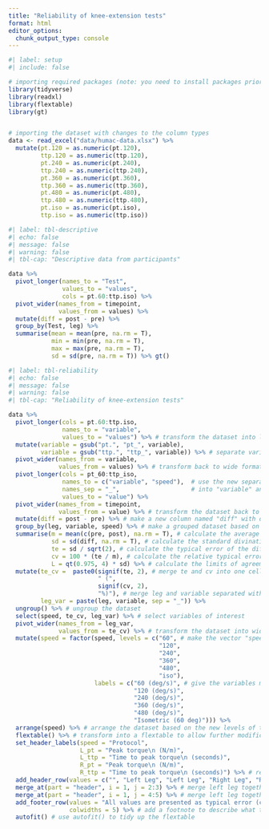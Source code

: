 ```yaml
---
title: "Reliability of knee-extension tests"
format: html
editor_options: 
  chunk_output_type: console
---
```



```r
#| label: setup
#| include: false

# importing required packages (note: you need to install packages prior til loading them if you do not already have them installed)
library(tidyverse)
library(readxl)
library(flextable)
library(gt)


# importing the dataset with changes to the column types
data <- read_excel("data/humac-data.xlsx") %>% 
  mutate(pt.120 = as.numeric(pt.120),
         ttp.120 = as.numeric(ttp.120),
         pt.240 = as.numeric(pt.240),
         ttp.240 = as.numeric(ttp.240),
         pt.360 = as.numeric(pt.360),
         ttp.360 = as.numeric(ttp.360),
         pt.480 = as.numeric(pt.480),
         ttp.480 = as.numeric(ttp.480),
         pt.iso = as.numeric(pt.iso),
         ttp.iso = as.numeric(ttp.iso))
```



```r
#| label: tbl-descriptive
#| echo: false
#| message: false
#| warning: false
#| tbl-cap: "Descriptive data from participants"

data %>% 
  pivot_longer(names_to = "Test",
               values_to = "values",
               cols = pt.60:ttp.iso) %>% 
  pivot_wider(names_from = timepoint,
              values_from = values) %>% 
  mutate(diff = post - pre) %>%
  group_by(Test, leg) %>% 
  summarise(mean = mean(pre, na.rm = T),
            min = min(pre, na.rm = T),
            max = max(pre, na.rm = T),
            sd = sd(pre, na.rm = T)) %>% gt()

```




```r
#| label: tbl-reliability
#| echo: false
#| message: false
#| warning: false
#| tbl-cap: "Reliability of knee-extension tests"

data %>% 
  pivot_longer(cols = pt.60:ttp.iso,
               names_to = "variable",
               values_to = "values") %>% # transform the dataset into long format
  mutate(variable = gsub("pt.", "pt_", variable),
         variable = gsub("ttp.", "ttp_", variable)) %>% # separate variable strings with "_" instead of "."
  pivot_wider(names_from = variable,
              values_from = values) %>% # transform back to wide format with the new separator 
  pivot_longer(cols = pt_60:ttp_iso,
               names_to = c("variable", "speed"),  # use the new separator to split the "variable" 
               names_sep = "_",                    # into "variable" and "speed" and transform into long format
               values_to = "value") %>%
  pivot_wider(names_from = timepoint,
              values_from = value) %>% # transform the dataset back to wide format for easy calculations of differences from pre to post
  mutate(diff = post - pre) %>% # make a new column named "diff" with differences scores
  group_by(leg, variable, speed) %>% # make a grouped dataset based on leg, variable and speed
  summarise(m = mean(c(pre, post), na.rm = T), # calculate the average score from both pre and post testing
            sd = sd(diff, na.rm = T), # calculate the standard divination of the diff scores 
            te = sd / sqrt(2), # calculate the typical error of the diff scores
            cv = 100 * (te / m), # calculate the relative typical error (coefficient of variation)
            L = qt(0.975, 4) * sd) %>% # calculate the limits of agreement for diff scores
  mutate(te_cv =  paste0(signif(te, 2), # merge te and cv into one cell
                         " (",
                         signif(cv, 2), 
                         "%)"), # merge leg and variable separated with "_"
         leg_var = paste(leg, variable, sep = "_")) %>% 
  ungroup() %>% # ungroup the dataset
  select(speed, te_cv, leg_var) %>% # select variables of interest
  pivot_wider(names_from = leg_var,
              values_from = te_cv) %>% # transform the dataset into wide format 
  mutate(speed = factor(speed, levels = c("60", # make the vector "speed" into a factor and set new levels
                                          "120", 
                                          "240", 
                                          "360", 
                                          "480", 
                                          "iso"), 
                        labels = c("60 (deg/s)", # give the variables more descriptive labels
                                   "120 (deg/s)", 
                                   "240 (deg/s)", 
                                   "360 (deg/s)", 
                                   "480 (deg/s)", 
                                   "Isometric (60 deg)"))) %>% 
  arrange(speed) %>% # arrange the dataset based on the new levels of the "speed" vector
  flextable() %>% # transform into a flextable to allow further modifications
  set_header_labels(speed = "Protocol",
                    L_pt = "Peak torque\n (N/m)",
                    L_ttp = "Time to peak torque\n (seconds)",
                    R_pt = "Peak torque\n (N/m)",
                    R_ttp = "Time to peak torque\n (seconds)") %>% # rename header labels
  add_header_row(values = c("", "Left Leg", "Left Leg", "Right Leg", "Right Leg")) %>% # add a new header row 
  merge_at(part = "header", i = 1, j = 2:3) %>% # merge left leg together in the new header row
  merge_at(part = "header", i = 1, j = 4:5) %>% # merge left leg together in the new header row
  add_footer_row(values = "All values are presented as typical error (coefficient of variation) based on differences from pre- to posttesting", 
                 colwidths = 5) %>% # add a footnote to describe what the values show
  autofit() # use autofit() to tidy up the flextable 
  
```


